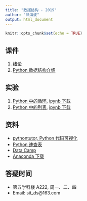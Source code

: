 ---
title: "数据结构 - 2019"
author: "陆海波"
output: html_document
---

```{r setup, include=FALSE}
knitr::opts_chunk$set(echo = TRUE)
```

## 课件

1. [绪论](Introduction/Introduction.html)
2. [Python 数据结构介绍](Python_DataStructure_Tutorial/Python_DataStructure_Tutorial.html)
<!-- 3. [数据结构的基本概念](data_structure/data_structure.html) -->
<!-- 4. [栈](stack/stack.html) -->
<!-- 5. [队列](queue/queue.html) -->
<!-- 6. [线性表的链式存储](http://hblu.coding.me/sitds16/BasicDS/List.html) -->
<!-- 7. [树和二叉树](http://hblu.coding.me/sitds16/Trees/toctree.html) -->
<!-- 8. [查找](http://hblu.coding.me/sitds16/SearchSort/Sorting.html) -->
<!-- 9. [图](ipython/Graph.html) -->


## 实验

1. [Python 中的循环](ipython/python_loops.html), [ipynb 下载](ipython/python_loops.ipynb)
2. [Python 中的列表](ipython/Python_List.html), [ipynb 下载](ipython/Python_List.ipynb)
<!-- 3. [栈和队列](ipython/stack_queue.html), [ipynb 下载](ipython/stack_queue.ipynb) -->
<!-- 4. [链接表](ipython/linked_list.html), [ipynb 下载](ipython/linked_list.ipynb), [单链表的实现, ipynb](ipython/single_linked_list.ipynb) -->
<!-- 5. [二叉树](ipython/BinaryTree.html), [ipynb 下载](ipython/BinaryTree.ipynb) -->
<!-- 6. [二叉搜索树](ipython/BinarySearchTree.html), [ipynb 下载](ipython/BinarySearchTree.ipynb) -->
<!-- 7. [排序](ipython/Sort.html), [ipynb 下载](ipython/Sort.ipynb) -->


## 资料

- [pythontutor, Python 代码可视化](http://pythontutor.com/visualize.html#mode=edit)
- [Python 速查表](beginners_python_cheat_sheet_pcc_all.pdf)
- [Data Camp](https://www.datacamp.com)
- [Anaconda 下载](https://www.anaconda.com/download/)

## 答疑时间

- 第五学科楼 A222, 周一、二、四
- Email: sit_ds@163.com